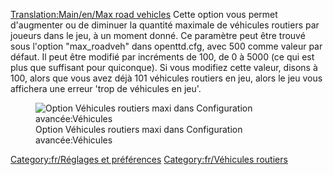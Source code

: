 [[Translation:Main/en/Max road vehicles]]
Cette option vous permet d'augmenter ou de diminuer la quantité maximale de véhicules routiers par joueurs dans le jeu, à un moment donné. Ce paramètre peut être trouvé sous l'option "max_roadveh" dans openttd.cfg, avec 500 comme valeur par défaut. Il peut être modifié par incréments de 100, de 0 à 5000 (ce qui est plus que suffisant pour quiconque). Si vous modifiez cette valeur, disons à 100, alors que vous avez déjà 101 véhicules routiers en jeu, alors le jeu vous affichera une erreur 'trop de véhicules en jeu'.

[[File:en/Maxvehiclesroadvehicles.png|frame|Option Véhicules routiers maxi dans Configuration avancée:Véhicules]]

[[Category:fr/Réglages et préférences]]
[[Category:fr/Véhicules routiers]]